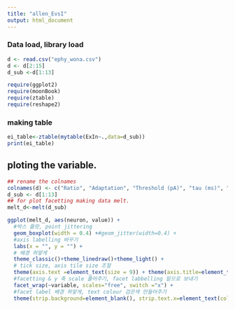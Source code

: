 ```yaml
---
title: "allen_EvsI"
output: html_document
---
```


### Data load, library load 
```r
d <- read.csv("ephy_wona.csv")
d <- d[2:15]
d_sub <-d[1:13]

require(ggplot2)
require(moonBook)
require(ztable)
require(reshape2)
```

### making table
```r
ei_table<-ztable(mytable(ExIn~.,data=d_sub))
print(ei_table)
```

## ploting the variable.
```r
## rename the colnames
colnames(d) <- c("Ratio", "Adaptation", "Threshold (pA)", "tau (ms)", "ISI (ms)","FR (Hz)", "IR (MOhm)", "Peak time (ms)", "Vrest (mV)", "trough (mV)", "Peak amp (mV)", "Height (mV)", "neuron", "line")
d_sub <- d[1:13]
## for plot facetting making data melt.
melt_d<-melt(d_sub)

ggplot(melt_d, aes(neuron, value)) +
  #박스 플랏, point jittering
  geom_boxplot(width = 0.4) +#geom_jitter(width=0.4) + 
  #axis labelling 바꾸기
  labs(x = "", y = "") + 
  # 배경 하얗게
  theme_classic()+theme_linedraw()+theme_light() + 
  # tick size, axis tile size 조절
  theme(axis.text =element_text(size = 9)) + theme(axis.title=element_text(size=11)) +
  #facetting & y 축 scale 풀어주기, facet labbelling 밑으로 보내기
  facet_wrap(~variable, scales="free", switch ="x") + 
  #facet label 배경 하얗게, text colour 검은색 만들어주기
  theme(strip.background=element_blank(), strip.text.x=element_text(colour = "black", size=11))


```



